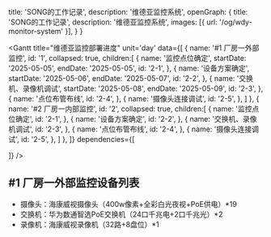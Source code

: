   title: 'SONG的工作记录',
  description: '维德亚监控系统',
  openGraph: {
    title: 'SONG的工作记录',
    description: '维德亚监控系统',
    images: [{ url: '/og/wdy-monitor-system' }],
  }
}

<Gantt 
  title="维德亚监控部署进度" 
  unit='day'
  data={[
    {
      name: '#1 厂房一外部监控',
      id: '1',
      collapsed: true,
      children:[
        {
            name: '监控点位确定',
            startDate: '2025-05-05',
            endDate: '2025-05-05',
            id: '2-1',
        },
        {
            name: '设备方案确定',
            startDate: '2025-05-06',
            endDate: '2025-05-07',
            id: '2-2',
        },
        {
            name: '交换机、录像机调试',
            startDate: '2025-05-08',
            endDate: '2025-05-09',
            id: '2-3',
        },
        {
            name: '点位布管布线',
            id: '2-4',
        },
        {
            name: '摄像头连接调试',
            id: '2-5',
        },
      ]
    },
    {
      name: '#2 厂房一内部监控',
      id: '2',
      collapsed: true,
      children:[
        {
            name: '监控点位确定',
            id: '2-1',
        },
        {
            name: '设备方案确定',
            id: '2-2',
        },
        {
            name: '交换机、录像机调试',
            id: '2-3',
        },
        {
            name: '点位布管布线',
            id: '2-4',
        },
        {
            name: '摄像头连接调试',
            id: '2-5',
        },
      ]
    },
  ]}
  dependencies={[
    
  ]}
/>


## \#1 厂房一外部监控设备列表

- 摄像头：海康威视摄像头（400w像素+全彩白光夜视+PoE供电）*19
- 交换机：华为数通智选PoE交换机（24口千兆电+2口千兆光）*2
- 录像机：海康威视录像机（32路+8盘位）*1
